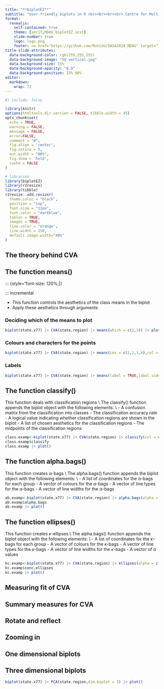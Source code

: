 ```yaml
---
title: "**biplotEZ**"
subtitle: "User-friendly biplots in R <br><br><br><br> Centre for Multi-Dimensional Data Visualisation (MuViSU) <br>muvisu@sun.ac.za<br><br><br><br>**SASA2024**"
format: 
  revealjs: 
    self-contained: true
    theme: [serif,MDAG_biplotEZ.scss]
    slide-number: true
    logo: logo.png
    footer: <a href="https://github.com/MuViSU/SASA2024_MDAG" target="_blank">https://github.com/MuViSU/SASA2024_MDAG</a>
title-slide-attributes: 
  data-background-color: rgb(255,255,255)
  data-background-image: "SU_vertical.jpg"
  data-background-size: 15%
  data-background-opacity: "0.9"
  data-background-position: 15% 90%
editor: 
  markdown: 
    wrap: 72
---
```

```r
#| include: false

library(knitr)
options(htmltools.dir.version = FALSE, tibble.width = 45)
opts_chunk$set(
  echo = TRUE, 
  warning = FALSE, 
  message = FALSE, 
  error=FALSE, 
  comment = "#",
  fig.align = 'center', 
  fig.retina = 5,
  out.width = "80%",
  fig.show = 'hold',
  cache = FALSE
)

# libraries
library(biplotEZ)
library(r2resize)
library(tibble)
r2resize::add.resizer(
  theme.color = "black",
  position = "top",
  font.size = "12px",
  font.color = "darkblue",
  tables = TRUE,
  images = TRUE,
  line.color = "orange",
  line.width = 150,
  default.image.width="40%"
)
```

## The theory behind CVA





## The function means()
::: {style="font-size: 120%;|}

::: incremental 


- This function controls the aesthetics of the class means in the biplot
- Apply these aesthetics through arguments

### Deciding which of the means to plot

```r
biplot(state.x77) |> CVA(state.region) |> means(which = c(2,3)) |> plot()
```

### Colours and characters for the points

```r
biplot(state.x77) |> CVA(state.region) |> means(cex = c(1,2,3,4),col = "red",pch = c(9,13,4,16)) |> plot()
```

### Labels

```r
biplot(state.x77) |> CVA(state.region) |> means(label = TRUE,label.side = "top",label.offset = 2,label.cex = 1) |> plot()
```


## The function classify()
This function deals with classification regions \\
The classify() function appends the biplot object with the following elements: \\
- A confusion matrix from the classification into classes
- The classification accuracy rate
- A logical value indicating whether classification regions are shown in the biplot
- A list of chosen aesthetics for the classification regions
- The midpoints of the classification regions
```r
class.examp<-biplot(state.x77) |> CVA(state.region) |> classify(col = c("cornflowerblue","darkolivegreen3","darkgoldenrod","aquamarine"))
class.examp$classify
class.examp |> plot()
```


## The function alpha.bags()
This function creates $\alpha$-bags \\
The alpha.bags() function appends the biplot object with the following elements: \\
- A list of coordinates for the $\alpha$-bags for each group
- A vector of colours for the $\alpha$-bags 
- A vector of line types for the $\alpha$-bags 
- A vector of line widths for the $\alpha$-bags

```r
ab.examp<-biplot(state.x77) |> CVA(state.region) |> alpha.bags(alpha = c(0.85,0.9,0.95,0.99),lty = c(1,2,3,4))
ab.examp$alpha.bags
ab.examp |> plot()
```


## The function ellipses()
This function creates $\kappa$-ellipses \\
The alpha.bags() function appends the biplot object with the following elements: \\
- A list of coordinates for the $\kappa$-bags for each group
- A vector of colours for the $\kappa$-bags 
- A vector of line types for the $\kappa$-bags 
- A vector of line widths for the $\kappa$-bags
- A vector of $\alpha$ values

```r
kc.examp<-biplot(state.x77) |> CVA(state.region) |> ellipses(alpha = c(0.85,0.9,0.95,0.99),lwd = c(1,2,3,4))
kc.examp$conc.ellipses
kc.examp |> plot()
```


## Measuring fit of CVA

## Summary measures for CVA 

## Rotate and reflect 

## Zooming in

## One dimensional biplots

## Three dimensional biplots 

```r
biplot(state.x77) |> PCA(state.region,dim.biplot = 3) |> plot()
```

